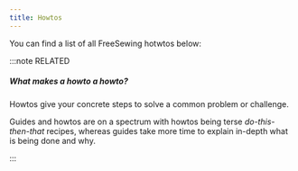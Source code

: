 ```yaml
---
title: Howtos
---
```


You can find a list of all FreeSewing hotwtos below:

<ReadMore />

:::note RELATED

##### What makes a howto a howto?

Howtos give your concrete steps to solve a common problem or challenge.

Guides and howtos are on a spectrum with howtos being terse _do-this-then-that_ recipes, whereas
guides take more time to explain in-depth what is being done and why.

:::
